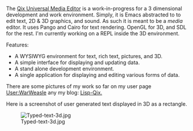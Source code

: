 The [http://wiki.github.com/BradWBeer/Qix/ Qix Universal Media Editor] is a work-in-progress for a 3 dimensional development and work environment. Simply, it is Emacs abstracted to to edit text, 2D & 3D graphics, and sound. As such it is meant to be a ''media'' editor. It uses Pango and Cairo for text rendering. OpenGL for 3D, and SDL for the rest. I'm currently working on a REPL inside the 3D environment. 

Features:

* A WYSIWYG environment for text, rich text, pictures, and 3D.
* A simple interface for displaying and updating data.
* A stand alone development environment.
* A single application for displaying and editing various forms of data.

There are some pictures of my work so far on my user page [[User:WarWeasle]] any my blog:  [http://lisp-qix.blogspot.com/ Lisp-Qix.]

Here is a screenshot of user generated text displayed in 3D as a rectangle. 

[[File:Typed-text-3d.jpg]]